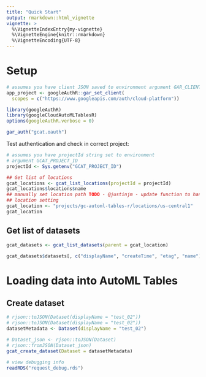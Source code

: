```yaml
---
title: "Quick Start"
output: rmarkdown::html_vignette
vignette: >
  %\VignetteIndexEntry{my-vignette}
  %\VignetteEngine{knitr::rmarkdown}
  %\VignetteEncoding{UTF-8}
---
```


# Setup 

```r
# assumes you have client JSON saved to environment argument GAR_CLIENT_JSON
app_project <- googleAuthR::gar_set_client(
  scopes = c("https://www.googleapis.com/auth/cloud-platform"))

library(googleAuthR)
library(googleCloudAutoMLTablesR)
options(googleAuthR.verbose = 0)

gar_auth("gcat.oauth")
```

Test authentication and check in correct project: 

```r
# assumes you have projectId string set to environment 
# argument GCAT_PROJECT_ID
projectId <- Sys.getenv("GCAT_PROJECT_ID")

## Get list of locations 
gcat_locations <- gcat_list_locations(projectId = projectId)
gcat_locations$locations$name
## manually set location path TODO - @justinjm - update function to handle 
## location setting 
gcat_location <- "projects/gc-automl-tables-r/locations/us-central1"
gcat_location
```

## Get list of datasets 

```r
gcat_datasets <- gcat_list_datasets(parent = gcat_location)

gcat_datasets$datasets[, c("displayName", "createTime", "etag", "name")]
```

# Loading data into AutoML Tables 

## Create dataset 

```r
# rjson::toJSON(Dataset(displayName = "test_02"))
# rjson::toJSON(Dataset(displayName = "test_02"))
datasetMetadata <- Dataset(displayName = "test_02")

# Dataset_json <- rjson::toJSON(Dataset)
# rjson::fromJSON(Dataset_json)
gcat_create_dataset(Dataset = datasetMetadata)
```


```r
# view debugging info 
readRDS("request_debug.rds")
```

